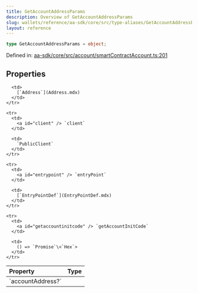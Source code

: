 ```yaml
---
title: GetAccountAddressParams
description: Overview of GetAccountAddressParams
slug: wallets/reference/aa-sdk/core/src/type-aliases/GetAccountAddressParams
layout: reference
---
```


```ts
type GetAccountAddressParams = object;
```

Defined in: [aa-sdk/core/src/account/smartContractAccount.ts:201](https://github.com/alchemyplatform/aa-sdk/blob/4987bdd63823427c48ec21401b71fa3cfc2d0675/aa-sdk/core/src/account/smartContractAccount.ts#L201)

## Properties

<table>
  <thead>
    <tr>
      <th align="left">Property</th>
      <th align="left">Type</th>
    </tr>
  </thead>

  <tbody>
    <tr>
      <td>
        <a id="accountaddress" /> `accountAddress?`
      </td>

      <td>
        [`Address`](Address.mdx)
      </td>
    </tr>

    <tr>
      <td>
        <a id="client" /> `client`
      </td>

      <td>
        `PublicClient`
      </td>
    </tr>

    <tr>
      <td>
        <a id="entrypoint" /> `entryPoint`
      </td>

      <td>
        [`EntryPointDef`](EntryPointDef.mdx)
      </td>
    </tr>

    <tr>
      <td>
        <a id="getaccountinitcode" /> `getAccountInitCode`
      </td>

      <td>
        () => `Promise`\<`Hex`>
      </td>
    </tr>

  </tbody>
</table>
